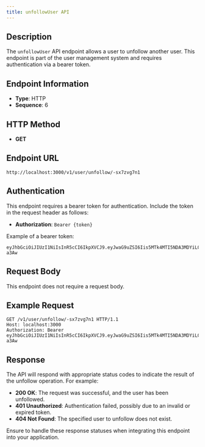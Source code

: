 ```yaml
---
title: unfollowUser API
---
```


## Description

The `unfollowUser` API endpoint allows a user to unfollow another user. This endpoint is part of the user management system and requires authentication via a bearer token.

## Endpoint Information

- **Type**: HTTP
- **Sequence**: 6

## HTTP Method

- **GET**

## Endpoint URL

```
http://localhost:3000/v1/user/unfollow/-sx7zvg7n1
```

## Authentication

This endpoint requires a bearer token for authentication. Include the token in the request header as follows:

- **Authorization**: `Bearer {token}`

Example of a bearer token:

```
eyJhbGciOiJIUzI1NiIsInR5cCI6IkpXVCJ9.eyJwaG9uZSI6Iis5MTk4MTI5NDA3MDYiLCJ1aWQiOiI1Z2VhcGdhcHhzIn0.yNyKfoOQouzSNDwp_5rJ9CAEMVJo5uqueJHNpG-a3Aw
```

## Request Body

This endpoint does not require a request body.

## Example Request

```http
GET /v1/user/unfollow/-sx7zvg7n1 HTTP/1.1
Host: localhost:3000
Authorization: Bearer eyJhbGciOiJIUzI1NiIsInR5cCI6IkpXVCJ9.eyJwaG9uZSI6Iis5MTk4MTI5NDA3MDYiLCJ1aWQiOiI1Z2VhcGdhcHhzIn0.yNyKfoOQouzSNDwp_5rJ9CAEMVJo5uqueJHNpG-a3Aw
```

## Response

The API will respond with appropriate status codes to indicate the result of the unfollow operation. For example:

- **200 OK**: The request was successful, and the user has been unfollowed.
- **401 Unauthorized**: Authentication failed, possibly due to an invalid or expired token.
- **404 Not Found**: The specified user to unfollow does not exist. 

Ensure to handle these response statuses when integrating this endpoint into your application.